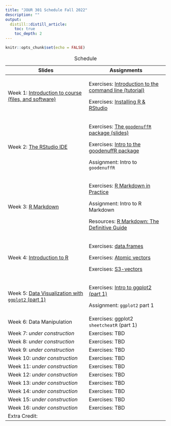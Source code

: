 ```yaml
---
title: "JOUR 301 Schedule Fall 2022"
description: ""
output:
  distill::distill_article:
    toc: true
    toc_depth: 2
---
```


```r
knitr::opts_chunk$set(echo = FALSE)
```

+---------------------------------------------------------------------------------------------------------------------------------+------------------------------------------------------------------------------------------------------------------------------+
| Slides                                                                                                                          | Assignments                                                                                                                  |
+=================================================================================================================================+==============================================================================================================================+
| Week 1: [Introduction to course (files, and software)](https://mjfrigaard.github.io/FA22-JOUR301/slides/intro-to-course.html#1) | Exercises: [Introduction to the command line (tutorial)](https://mjfrigaard.shinyapps.io/command-line/)                      |
|                                                                                                                                 |                                                                                                                              |
|                                                                                                                                 | Exercises: [Installing R & RStudio](https://mjfrigaard.github.io/FA22-JOUR301/exercises/install-r-rstudio.html)              |
+---------------------------------------------------------------------------------------------------------------------------------+------------------------------------------------------------------------------------------------------------------------------+
| Week 2: [The RStudio IDE](https://mjfrigaard.github.io/FA22-JOUR301/slides/rstudio-ide-intro.html)                              | Exercises: [The `goodenuffR` package (slides)](https://mjfrigaard.github.io/FA22-JOUR301/exercises/intro-to-goodenuffR.html) |
|                                                                                                                                 |                                                                                                                              |
|                                                                                                                                 | Exercises: [Intro to the goodenuffR package](https://mjfrigaard.github.io/FA22-JOUR301/exercises/goodenuffR.html)            |
|                                                                                                                                 |                                                                                                                              |
|                                                                                                                                 | Assignment: Intro to `goodenuffR`                                                                                            |
+---------------------------------------------------------------------------------------------------------------------------------+------------------------------------------------------------------------------------------------------------------------------+
| Week 3: [R Markdown](https://mjfrigaard.github.io/FA22-JOUR301/slides/intro-to-rmarkdown.html)                                  | Exercises: [R Markdown in Practice](https://mjfrigaard.github.io/FA22-JOUR301/exercises/rmarkdown-in-practice.html)          |
|                                                                                                                                 |                                                                                                                              |
|                                                                                                                                 | Assignment: Intro to R Markdown                                                                                              |
|                                                                                                                                 |                                                                                                                              |
|                                                                                                                                 | Resources: [R Markdown: The Definitive Guide](https://bookdown.org/yihui/rmarkdown/)                                         |
+---------------------------------------------------------------------------------------------------------------------------------+------------------------------------------------------------------------------------------------------------------------------+
| Week 4: [Introduction to R](https://mjfrigaard.github.io/FA22-JOUR301/slides/intro-r-prog.html#1)                               | Exercises: [data.frames](https://mjfrigaard.shinyapps.io/dataframes/)                                                        |
|                                                                                                                                 |                                                                                                                              |
|                                                                                                                                 | Exercises: [Atomic vectors](https://mjfrigaard.shinyapps.io/atomic-vectors/)                                                 |
|                                                                                                                                 |                                                                                                                              |
|                                                                                                                                 | Exercises: [S3-vectors](https://mjfrigaard.shinyapps.io/S3-vectors/)                                                         |
+---------------------------------------------------------------------------------------------------------------------------------+------------------------------------------------------------------------------------------------------------------------------+
| Week 5: [Data Visualization with `ggplot2` (part 1)](https://mjfrigaard.github.io/FA22-JOUR301/slides/ggp2-part-01.html)        | Exercises: [Intro to ggplot2 (part 1)](https://mjfrigaard.github.io/FA22-JOUR301/exercises/intro-to-ggplot2.html)            |
|                                                                                                                                 |                                                                                                                              |
|                                                                                                                                 | Assignment: `ggplot2` part 1                                                                                                 |
+---------------------------------------------------------------------------------------------------------------------------------+------------------------------------------------------------------------------------------------------------------------------+
| Week 6: Data Manipulation                                                                                                       | Exercises: ggplot2 `sheetcheatR` (part 1)                                                                                    |
+---------------------------------------------------------------------------------------------------------------------------------+------------------------------------------------------------------------------------------------------------------------------+
| Week 7: *under construction*                                                                                                    | Exercises: TBD                                                                                                               |
+---------------------------------------------------------------------------------------------------------------------------------+------------------------------------------------------------------------------------------------------------------------------+
| Week 8: *under construction*                                                                                                    | Exercises: TBD                                                                                                               |
+---------------------------------------------------------------------------------------------------------------------------------+------------------------------------------------------------------------------------------------------------------------------+
| Week 9: *under construction*                                                                                                    | Exercises: TBD                                                                                                               |
+---------------------------------------------------------------------------------------------------------------------------------+------------------------------------------------------------------------------------------------------------------------------+
| Week 10: *under construction*                                                                                                   | Exercises: TBD                                                                                                               |
+---------------------------------------------------------------------------------------------------------------------------------+------------------------------------------------------------------------------------------------------------------------------+
| Week 11: *under construction*                                                                                                   | Exercises: TBD                                                                                                               |
+---------------------------------------------------------------------------------------------------------------------------------+------------------------------------------------------------------------------------------------------------------------------+
| Week 12: *under construction*                                                                                                   | Exercises: TBD                                                                                                               |
+---------------------------------------------------------------------------------------------------------------------------------+------------------------------------------------------------------------------------------------------------------------------+
| Week 13: *under construction*                                                                                                   | Exercises: TBD                                                                                                               |
+---------------------------------------------------------------------------------------------------------------------------------+------------------------------------------------------------------------------------------------------------------------------+
| Week 14: *under construction*                                                                                                   | Exercises: TBD                                                                                                               |
+---------------------------------------------------------------------------------------------------------------------------------+------------------------------------------------------------------------------------------------------------------------------+
| Week 15: *under construction*                                                                                                   | Exercises: TBD                                                                                                               |
+---------------------------------------------------------------------------------------------------------------------------------+------------------------------------------------------------------------------------------------------------------------------+
| Week 16: *under construction*                                                                                                   | Exercises: TBD                                                                                                               |
+---------------------------------------------------------------------------------------------------------------------------------+------------------------------------------------------------------------------------------------------------------------------+
| Extra Credit:                                                                                                                   |                                                                                                                              |
+---------------------------------------------------------------------------------------------------------------------------------+------------------------------------------------------------------------------------------------------------------------------+

: Schedule
